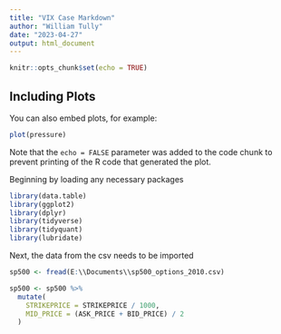 ```yaml
---
title: "VIX Case Markdown"
author: "William Tully"
date: "2023-04-27"
output: html_document
---
```


```r
knitr::opts_chunk$set(echo = TRUE)
```


## Including Plots

You can also embed plots, for example:

```r
plot(pressure)
```

Note that the `echo = FALSE` parameter was added to the code chunk to prevent printing of the R code that generated the plot.



Beginning by loading any necessary packages

```r
library(data.table)
library(ggplot2)
library(dplyr)
library(tidyverse)
library(tidyquant)
library(lubridate)
```

Next, the data from the csv needs to be imported

```r
sp500 <- fread(E:\\Documents\\sp500_options_2010.csv)

sp500 <- sp500 %>%
  mutate(
    STRIKEPRICE = STRIKEPRICE / 1000,
    MID_PRICE = (ASK_PRICE + BID_PRICE) / 2
  )
```

